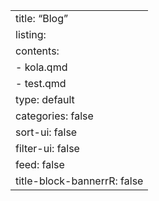 ---
title: "Blog"
listing:
    contents:
    - kola.qmd
    - test.qmd
    type: default
    categories: false
    sort-ui: false
    filter-ui: false
    feed: false
title-block-bannerrR: false
---
